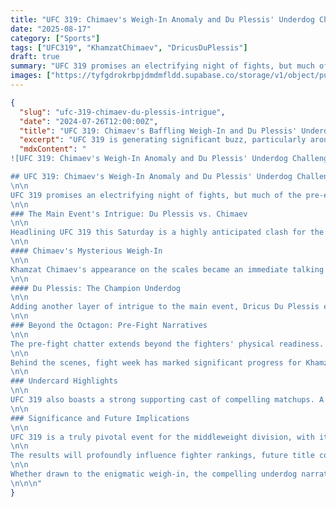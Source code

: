 ```yaml
---
title: "UFC 319: Chimaev's Weigh-In Anomaly and Du Plessis' Underdog Challenge"
date: "2025-08-17"
category: ["Sports"]
tags: ["UFC319", "KhamzatChimaev", "DricusDuPlessis"]
draft: true
summary: "UFC 319 promises an electrifying night of fights, but much of the pre-event buzz revolves around Khamzat Chimaev's puzzling weigh-in and middleweight champion Dricus Du Plessis' unexpected underdog status. As fight night approaches in Chicago, anticipation is mounting among fans and analysts."
images: ["https://tyfgdrokrbpjdmdmfldd.supabase.co/storage/v1/object/public/image/2025-08-17-02-23-10-694-04-00.jpg"]
---
```


```json
{
  "slug": "ufc-319-chimaev-du-plessis-intrigue",
  "date": "2024-07-26T12:00:00Z",
  "title": "UFC 319: Chimaev's Baffling Weigh-In and Du Plessis' Underdog Status Take Center Stage",
  "excerpt": "UFC 319 is generating significant buzz, particularly around Khamzat Chimaev's unusual weigh-in and middleweight champion Dricus Du Plessis' unexpected underdog status.",
  "mdxContent": "
![UFC 319: Chimaev's Weigh-In Anomaly and Du Plessis' Underdog Challenge](https://tyfgdrokrbpjdmdmfldd.supabase.co/storage/v1/object/public/image/2025-08-17-02-23-10-694-04-00.jpg)

## UFC 319: Chimaev's Weigh-In Anomaly and Du Plessis' Underdog Challenge
\n\n
UFC 319 promises an electrifying night of fights, but much of the pre-event buzz revolves around Khamzat Chimaev's puzzling weigh-in and middleweight champion Dricus Du Plessis' unexpected underdog status. As fight night approaches in Chicago, anticipation is mounting among fans and analysts.
\n\n
### The Main Event's Intrigue: Du Plessis vs. Chimaev
\n\n
Headlining UFC 319 this Saturday is a highly anticipated clash for the middleweight title between reigning champion Dricus Du Plessis and the formidable, undefeated Khamzat Chimaev. This pivotal bout is set to unfold in Chicago, with significant implications for the division.
\n\n
#### Chimaev's Mysterious Weigh-In
\n\n
Khamzat Chimaev's appearance on the scales became an immediate talking point. Weighing in at 183 pounds, two pounds below the championship limit, Chimaev unusually stripped down inside the weigh-in box – a practice typically reserved for fighters struggling to shed final ounces. This unexpected move left many observers puzzled, sparking widespread speculation about his strategy and potential intentions, perhaps even hinting at a future return to the welterweight division.
\n\n
#### Du Plessis: The Champion Underdog
\n\n
Adding another layer of intrigue to the main event, Dricus Du Plessis enters UFC 319 as the underdog, despite holding the middleweight championship and possessing an impressive professional record. Oddsmakers' favoritism towards Chimaev has ignited debate among fans, raising questions about whether the champion can defy expectations and solidify his reign against a surging contender.
\n\n
### Beyond the Octagon: Pre-Fight Narratives
\n\n
The pre-fight chatter extends beyond the fighters' physical readiness. Fans and pundits have actively weighed in on Chimaev's curious weigh-in, with theories ranging from a strategic display of his ability to make lower weight classes to humorous conjectures about scale malfunctions or his unique mindset. Similarly, Du Plessis' underdog tag has been a hot topic, prompting widespread discussion on his chances against the highly touted Chimaev.
\n\n
Behind the scenes, fight week has marked significant progress for Khamzat Chimaev, who has seemingly overcome the health and travel issues that previously hampered his career trajectory. His successful arrival in the U.S. and a clean bill of health are key milestones. Meanwhile, Dricus Du Plessis is fiercely determined to make a statement, aiming to prove his championship caliber against all odds. Expert predictions from figures like Aaron Bronsteter, Dan Fernandes, and Mike Johnston have further amplified the anticipation for this thrilling encounter.
\n\n
### Undercard Highlights
\n\n
UFC 319 also boasts a strong supporting cast of compelling matchups. A featherweight bout with potential title implications sees Lerone Murphy take on Aaron Pico. In the middleweight division, fans can look forward to a clash of styles as Jared Cannonier faces Michael \"Venom\" Page. Additionally, the card features Baysangur Susurkaev's UFC debut against Gerald Meerschaert, promising further excitement for fight enthusiasts.
\n\n
### Significance and Future Implications
\n\n
UFC 319 is a truly pivotal event for the middleweight division, with its outcome poised to reshape the landscape for years to come. A victory for Khamzat Chimaev would undoubtedly cement his status as a dominant force, potentially opening doors to contests in other weight classes or immediate title defenses. Conversely, if Dricus Du Plessis successfully defends his title, it would not only validate his championship legitimacy but also set the stage for compelling future matchups and new rivalries within the division.
\n\n
The results will profoundly influence fighter rankings, future title contention, and overall fan excitement for upcoming events. Observers should keenly follow post-fight discussions and announcements, as the trajectories of both main event fighters will be significantly impacted, potentially leading to super fights or a clear path for emerging contenders. This event underscores the ability of these athletes to overcome adversity and reach the pinnacle of MMA.
\n\n
Whether drawn to the enigmatic weigh-in, the compelling underdog narrative, or the thrilling undercard action, UFC 319 is undoubtedly poised to be a memorable spectacle. Don't miss the chance to witness the drama unfold and follow comprehensive post-fight analysis.
\n\n\n"
}
